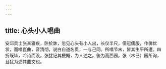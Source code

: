 ```yaml
---
---
---
```

title: 心头小人唱曲
---



安邱贡士张某寝疾，卧於牀，忽见心头有小人出，长仅半尺，儒冠儒服，作俳优状，而唱崑曲，音清彻，说白自道名贯，一与己同。所唱节末，皆其生平所遭。四折既毕，吟诗而没。张犹记其梗概，为人述之。後为高西园，张（木巳）园所询，且犹为述其曲文也。